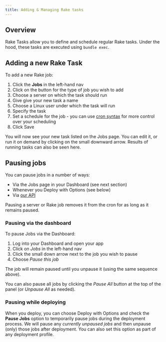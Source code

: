 ```yaml
---
title: Adding & Managing Rake tasks
---
```


## Overview

Rake Tasks allow you to define and schedule regular Rake tasks. Under the hood, these tasks are executed using `bundle exec`.

## Adding a new Rake Task

To add a new Rake job: 

1. Click the **Jobs** in the left-hand nav
2. Click on the button for the type of job you wish to add
3. Choose a server on which the task should run
3. Give give your new task a name 
4. Choose a Linux user under which the task will run
4. Specify the task
5. Set a schedule for the job - you can use [cron syntax](/:product/:version?/servers/understanding-cron-syntax) for more control over your scheduling
6. Click Save

You will now see your new task listed on the Jobs page.  You can edit it, or run it on demand by clicking on the small downward arrow. Results of running tasks can also be seen here.

## Pausing jobs

You can pause jobs in a number of ways:

- Via the Jobs page in your Dashboard (see next section)
- Whenever you Deploy with Options (see below)
- Via [our API](https://developers.cloud66.com/#jobs)

Pausing a server or Rake job removes it from the cron for as long as it remains paused.

### Pausing via the dashboard

To pause Jobs via the Dashboard:

1. Log into your Dashboard and open your app
2. Click on *Jobs* in the left-hand nav
3. Click the small down arrow next to the job you wish to pause
4. Choose *Pause this job*

The job will remain paused until you unpause it (using the same sequence above). 

You can also pause all jobs by clicking the *Pause All* button at the top of the panel (or *Unpause All* as needed).

### Pausing while deploying

When you deploy, you can choose Deploy with Options and check the **Pause Jobs** option to temporarily pause jobs during the deployment process. We will pause any *currently unpaused jobs* and then unpause (only) those jobs after deployment. You can also set this option as part of any deployment profile. 